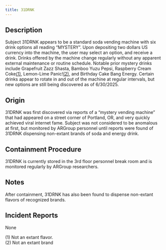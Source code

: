 ```yaml
---
title: 31DRNK
---
```


## Description
Subject 31DRNK appears to be a standard soda vending machine with six drink options all reading “MYSTERY”. Upon depositing two dollars US currency into the machine, the user may select an option, and receive a drink. Drinks offered by the machine change regularly without any apparent external maintenance or routine schedule.
Notable prior mystery drinks include Grapefruit Zazz Shasta, Bamboo Yuzu Pepsi, Raspberry Cream Coke[(1)](#notes), Lemon-Lime Panic\![(2)](#notes), and Birthday Cake Bang Energy. Certain drinks appear to rotate in and out of the machine at regular intervals, but new options are still being discovered as of 6/30/2025.

## Origin
31DRNK was first discovered via reports of a “mystery vending machine” that had appeared on a street corner of Portland, OR, and very quickly achieved viral internet fame. Subject was not considered to be anomalous at first, but monitored by ARGroup personnel until reports were found of 31DRNK dispensing non-extant brands of soda and energy drink.

## Containment Procedure
31DRNK is currently stored in the 3rd floor personnel break room and is monitored regularly by ARGroup researchers.

## Notes
After containment, 31DRNK has also been found to dispense non-extant flavors of recognized brands.

## Incident Reports
None

<Aside name="notes">(1) Not an extant flavor.<br/>(2) Not an extant brand</Aside>
